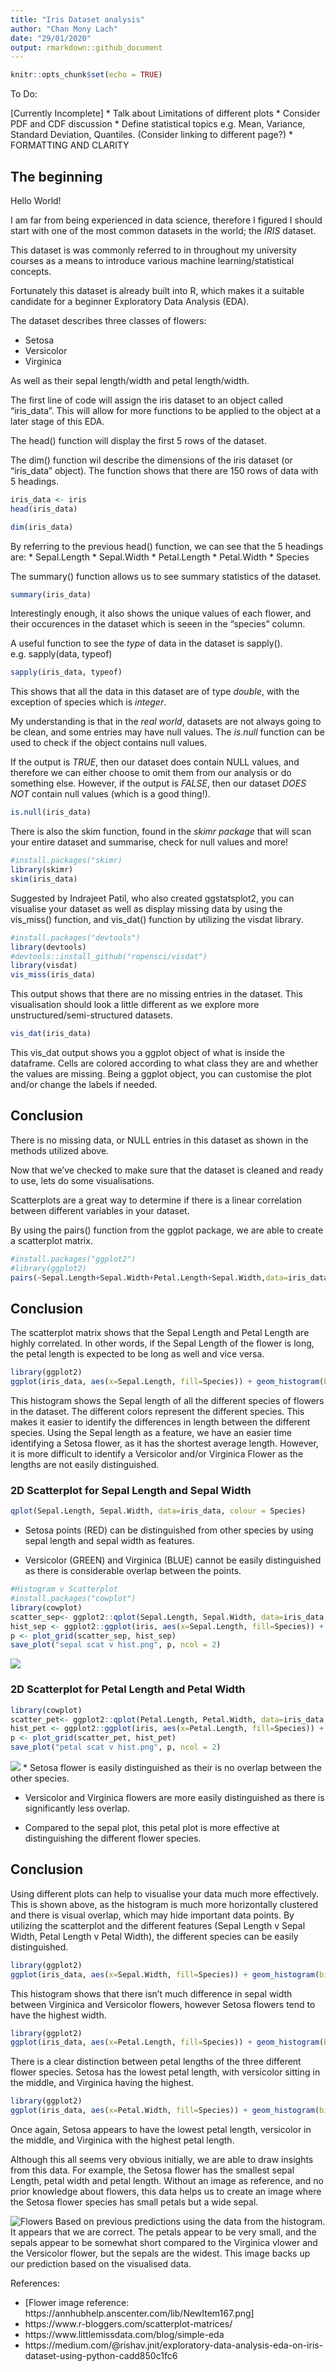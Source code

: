 ```yaml
---
title: "Iris Dataset analysis"
author: "Chan Mony Lach"
date: "29/01/2020"
output: rmarkdown::github_document
---
```


```r
knitr::opts_chunk$set(echo = TRUE)
```

To Do:

[Currently Incomplete]
* Talk about Limitations of different plots
* Consider PDF and CDF discussion
* Define statistical topics e.g. Mean, Variance, Standard Deviation, Quantiles. (Consider linking to different page?)
* FORMATTING AND CLARITY

## The beginning
Hello World!

I am far from being experienced in data science, therefore I figured I should start with one of the most common datasets in the world; the *IRIS* dataset.

This dataset is was commonly referred to in throughout my university courses as a means to introduce various machine learning/statistical concepts. 

Fortunately this dataset is already built into R, which makes it a suitable candidate for a beginner Exploratory Data Analysis (EDA). 

The dataset describes three classes of flowers:

 * Setosa
 * Versicolor
 * Virginica

As well as their sepal length/width and petal length/width. 

The first line of code will assign the iris dataset to an object called "iris_data". This will allow for more functions to be applied to the object at a later stage of this EDA. 

The head() function will display the first 5 rows of the dataset. 

The dim() function wil describe the dimensions of the iris dataset (or "iris_data" object). The function shows that there are 150 rows of data with 5 headings. 

```r
iris_data <- iris
head(iris_data)
```

```r
dim(iris_data)
```

By referring to the previous head() function, we can see that the 5 headings are: 
 * Sepal.Length
 * Sepal.Width
 * Petal.Length
 * Petal.Width
 * Species

The summary() function allows us to see summary statistics of the dataset. 
```r
summary(iris_data)
```

Interestingly enough, it also shows the unique values of each flower, and their occurences in the dataset which is seeen in the "species" column.



A useful function to see the *type* of data in the dataset is sapply().
e.g. sapply(data, typeof)

```r
sapply(iris_data, typeof)
```

This shows that all the data in this dataset are of type *double*, with the exception of species which is *integer*.

My understanding is that in the *real world*, datasets are not always going to be clean, and some entries may have null values. 
The *is.null* function can be used to check if the object contains null values. 

If the output is *TRUE*, then our dataset does contain NULL values, and therefore we can either choose to omit them from our analysis or do something else. However, if the output is *FALSE*, then our dataset *DOES NOT* contain null values (which is a good thing!). 

```r
is.null(iris_data)

```

There is also the skim function, found in the *skimr package* that will scan your entire dataset and summarise, check for null values and more!
```r
#install.packages("skimr)
library(skimr)
skim(iris_data)
```


Suggested by Indrajeet Patil, who also created ggstatsplot2, you can visualise your dataset as well as display missing data by using the vis_miss() function, and vis_dat() function by utilizing the visdat library.
```r
#install.packages("devtools")
library(devtools)
#devtools::install_github("ropensci/visdat")
library(visdat)
vis_miss(iris_data)
```
This output shows that there are no missing entries in the dataset. This visualisation should look a little different as we explore more unstructured/semi-structured datasets.
```r
vis_dat(iris_data)
```

This vis_dat  output shows you a ggplot object of what is inside the dataframe. Cells are colored according to what class they are and whether the values are missing. Being a ggplot object, you can customise the plot and/or change the labels if needed. 

## Conclusion
There is no missing data, or NULL entries in this dataset as shown in the methods utilized above. 


Now that we've checked to make sure that the dataset is cleaned and ready to use, lets do some visualisations.

Scatterplots are a great way to determine if there is a linear correlation between different variables in your dataset. 

By using the pairs() function from the ggplot package, we are able to create a scatterplot matrix.

```r
#install.packages("ggplot2")
#library(ggplot2)
pairs(~Sepal.Length+Sepal.Width+Petal.Length+Sepal.Width,data=iris_data, main="Iris Scatterplot Matrix")
```
## Conclusion
The scatterplot matrix shows that the Sepal Length and Petal Length are highly correlated. In other words, if the Sepal Length of the flower is long, the petal length is expected to be long as well and vice versa. 


```r
library(ggplot2)
ggplot(iris_data, aes(x=Sepal.Length, fill=Species)) + geom_histogram(binwidth = 0.1)
```

This histogram shows the Sepal length of all the different species of flowers in the dataset. The different colors represent the different species. This makes it easier to identify the differences in length between the different species. Using the Sepal length as a feature, we have an easier time identifying a Setosa flower, as it has the shortest average length. However, it is more difficult to identify a Versicolor and/or Virginica Flower as the lengths are not easily distinguished. 

### 2D Scatterplot for Sepal Length and Sepal Width
```r
qplot(Sepal.Length, Sepal.Width, data=iris_data, colour = Species)
```

* Setosa points (RED) can be distinguished from other species by using sepal length and sepal width as features.

* Versicolor (GREEN) and Virginica (BLUE) cannot be easily distinguished as there is considerable overlap between the points.

```r
#Histogram v Scatterplot
#install.packages("cowplot")
library(cowplot)
scatter_sep<- ggplot2::qplot(Sepal.Length, Sepal.Width, data=iris_data, colour = Species)
hist_sep <- ggplot2::ggplot(iris, aes(x=Sepal.Length, fill=Species)) + geom_histogram(binwidth = 0.1)
p <- plot_grid(scatter_sep, hist_sep)
save_plot("sepal scat v hist.png", p, ncol = 2)
```
![](Iris-Dataset-Analysis_files/figure-gfm/sepal scat v hist.png)

### 2D Scatterplot for Petal Length and Petal Width

```r
library(cowplot)
scatter_pet<- ggplot2::qplot(Petal.Length, Petal.Width, data=iris_data, colour = Species)
hist_pet <- ggplot2::ggplot(iris, aes(x=Petal.Length, fill=Species)) + geom_histogram(binwidth = 0.1)
p <- plot_grid(scatter_pet, hist_pet)
save_plot("petal scat v hist.png", p, ncol = 2)
```
![](Iris-Dataset-Analysis_files/figure-gfm/petal scat v hist.png)
* Setosa flower is easily distinguished as their is no overlap between the other species. 

* Versicolor and Virginica flowers are more easily distinguished as there is significantly less overlap. 

* Compared to the sepal plot, this petal plot is more effective at distinguishing the different flower species. 

## Conclusion

Using different plots can help to visualise your data much more effectively. This is shown above, as the histogram is much more horizontally clustered and there is visual overlap, which may hide important data points. By utilizing the scatterplot and the different features (Sepal Length v Sepal Width, Petal Length v Petal Width), the different species can be easily distinguished. 

```r
library(ggplot2)
ggplot(iris_data, aes(x=Sepal.Width, fill=Species)) + geom_histogram(binwidth = 0.1)
```

This histogram shows that there isn't much difference in sepal width between Virginica and Versicolor flowers, however Setosa flowers tend to have the highest width. 

```r
library(ggplot2)
ggplot(iris_data, aes(x=Petal.Length, fill=Species)) + geom_histogram(binwidth = 0.1)
```

There is a clear distinction between petal lengths of the three different flower species. Setosa has the lowest petal length, with versicolor sitting in the middle, and Virginica having the highest. 

```r
library(ggplot2)
ggplot(iris_data, aes(x=Petal.Width, fill=Species)) + geom_histogram(binwidth = 0.1)
```

Once again, Setosa appears to have the lowest petal length, versicolor in the middle, and Virginica with the highest petal length. 

Although this all seems very obvious initially, we are able to draw insights from this data. For example, the Setosa flower has the smallest sepal Length, petal width and petal length. Without an image as reference, and no prior knowledge about flowers, this data helps us to create an image where the Setosa flower species has small petals but a wide sepal. 

![Flowers](Iris-Dataset-Analysis_files/figure-gfm/Flowers.png)
Based on previous predictions using the data from the histogram. It appears that we are correct. The petals appear to be very small, and the sepals appear to be somewhat short compared to the Virginica vlower and the Versicolor flower, but the sepals are the widest. This image backs up our prediction based on the visualised data. 

References:

* [Flower image reference: https://annhubhelp.anscenter.com/lib/NewItem167.png]
* https://www.r-bloggers.com/scatterplot-matrices/
* https://www.littlemissdata.com/blog/simple-eda
* https://medium.com/@rishav.jnit/exploratory-data-analysis-eda-on-iris-dataset-using-python-cadd850c1fc6
